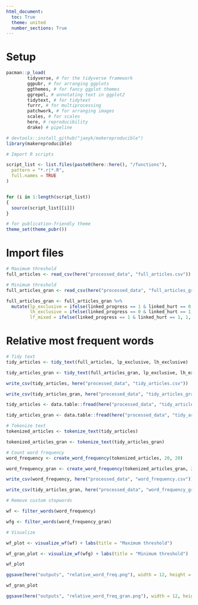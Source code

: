 ```yaml
---
html_document:
  toc: True
  theme: united
  number_sections: True
---
```


# Setup

```r

pacman::p_load(
        tidyverse, # for the tidyverse framework
        ggpubr, # for arranging ggplots
        ggthemes, # for fancy ggplot themes
        ggrepel, # annotating text in ggplot2 
        tidytext, # for tidytext
        furrr, # for multiprocessing
        patchwork, # for arranging images
        scales, # for scales 
        here, # reproducibility 
        drake) # pipeline

# devtools::install_github("jaeyk/makereproducible")
library(makereproducible)

# Import R scripts

script_list <- list.files(paste0(here::here(), "/functions"),
  pattern = "*.r|*.R",
  full.names = TRUE
)


for (i in 1:length(script_list))
{
  source(script_list[[i]])
}

# for publication-friendly theme
theme_set(theme_pubr())
```


# Import files

```r
# Maximum threshold 
full_articles <- read_csv(here("processed_data", "full_articles.csv"))

# Minimum threshold 
full_articles_gran <- read_csv(here("processed_data", "full_articles_gran.csv"))

full_articles_gran <- full_articles_gran %>%
  mutate(lp_exclusive = ifelse(linked_progress == 1 & linked_hurt == 0, 1, 0),
         lh_exclusive = ifelse(linked_progress == 0 & linked_hurt == 1, 1, 0),
         lf_mixed = ifelse(linked_progress == 1 & linked_hurt == 1, 1, 0))
```

# Relative most frequent words

```r
# Tidy text 
tidy_articles <- tidy_text(full_articles, lp_exclusive, lh_exclusive)

tidy_articles_gran <- tidy_text(full_articles_gran, lp_exclusive, lh_exclusive)

write_csv(tidy_articles, here("processed_data", "tidy_articles.csv"))

write_csv(tidy_articles_gran, here("processed_data", "tidy_articles_gran.csv"))

```

```r
tidy_articles <- data.table::fread(here("processed_data", "tidy_articles.csv"))

tidy_articles_gran <- data.table::fread(here("processed_data", "tidy_articles_gran.csv"))

# Tokenize text 
tokenized_articles <- tokenize_text(tidy_articles)

tokenized_articles_gran <- tokenize_text(tidy_articles_gran)

```

```r
# Count word frequency 
word_frequency <- create_word_frequency(tokenized_articles, 20, 20)

word_frequency_gran <- create_word_frequency(tokenized_articles_gran, 20, 20)

write_csv(word_frequency, here("processed_data", "word_frequency.csv"))

write_csv(tidy_articles_gran, here("processed_data", "word_frequency_gran.csv"))

```

```r

# Remove custom stopwords

wf <- filter_words(word_frequency) 

wfg <- filter_words(word_frequency_gran)

# Visualize 

wf_plot <- visualize_wf(wf) + labs(title = "Maximum threshold")

wf_gran_plot <- visualize_wf(wfg) + labs(title = "Minimum threshold")

wf_plot 

ggsave(here("outputs", "relative_word_freq.png"), width = 12, height = 12)

wf_gran_plot

ggsave(here("outputs", "relative_word_freq_gran.png"), width = 12, height = 12)

```